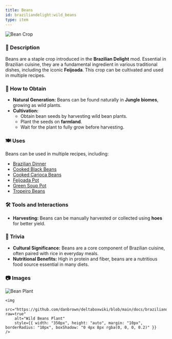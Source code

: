 ```yaml
---
title: Beans
id: braziliandelight:wild_beans
type: item
---
```


<img src="https://github.com/danbrown/deltaboxwiki/blob/main/docs/braziliandelight/.assets/images/brazilliandelight/crops/bean_crop.png?raw=true" alt="Bean Crop"/>

### 📜 Description
Beans are a staple crop introduced in the **Brazilian Delight** mod. Essential in Brazilian cuisine, they are a fundamental ingredient in various traditional dishes, including the iconic **Feijoada**. This crop can be cultivated and used in multiple recipes.

### 🌾 How to Obtain
- **Natural Generation:** Beans can be found naturally in **Jungle biomes**, growing as wild plants.
- **Cultivation:**
  - Obtain bean seeds by harvesting wild bean plants.
  - Plant the seeds on **farmland**.
  - Wait for the plant to fully grow before harvesting.

### 🍽️ Uses
Beans can be used in multiple recipes, including:
- [Brazilian Dinner](https://moddedmc.wiki/en/project/braziliandelight/docs/recipes)
- [Cooked Black Beans](https://moddedmc.wiki/en/project/braziliandelight/docs/recipes)
- [Cooked Carioca Beans](https://moddedmc.wiki/en/project/braziliandelight/docs/recipes)
- [Feijoada Pot](https://moddedmc.wiki/en/project/braziliandelight/docs/recipes)
- [Green Soup Pot](https://moddedmc.wiki/en/project/braziliandelight/docs/recipes)
- [Tropeiro Beans](https://moddedmc.wiki/en/project/braziliandelight/docs/recipes)

### 🛠️ Tools and Interactions
- **Harvesting:** Beans can be manually harvested or collected using **hoes** for better yield.

### 📌 Trivia
- **Cultural Significance:** Beans are a core component of Brazilian cuisine, often paired with rice in everyday meals.
- **Nutritional Benefits:** High in protein and fiber, beans are a nutritious food source essential in many diets.

### 📷 Images

<div style={{ display: "flex", flexWrap: "wrap", justifyContent: "center" }}>
    <img 
        src="https://github.com/danbrown/deltaboxwiki/blob/main/docs/braziliandelight/.assets/images/brazilliandelight/crops/nature/bean_nature.png?raw=true"
        alt="Bean Plant"
        style={{ width: "350px", height: "auto", margin: "10px", borderRadius: "10px", boxShadow: "0 4px 8px rgba(0, 0, 0, 0.2)" }} 
    />
    
    <img 
        src="https://github.com/danbrown/deltaboxwiki/blob/main/docs/braziliandelight/.assets/images/brazilliandelight/crops/nature/wild_bean_nature.png?raw=true"
        alt="Wild Beans Plant"
        style={{ width: "350px", height: "auto", margin: "10px", borderRadius: "10px", boxShadow: "0 4px 8px rgba(0, 0, 0, 0.2)" }} 
    />
</div>